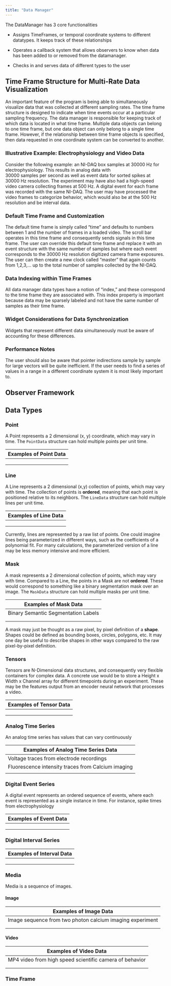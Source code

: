 ```yaml
---
title: "Data Manager"
---
```


The DataManager has 3 core functionalities

-   Assigns TimeFrames, or temporal coordinate systems to different datatypes. It keeps track of these relationships

-   Operates a callback system that allows observers to know when data has been added to or removed from the datamanager.

-   Checks in and serves data of different types to the user

## Time Frame Structure for Multi-Rate Data Visualization 

An important feature of the program is being able to simultaneously visualize data that was collected at different sampling rates. The time frame structure is designed to indicate when time events occur at a particular sampling frequency. The data manager is responsible for keeping track of which data is located in what time frame. Multiple data objects can belong to one time frame, but one data object can only belong to a single time frame. However, if the relationship between time frame objects is specified, then data requested in one coordinate system can be converted to another.

### Illustrative Example: Electrophysiology and Video Data 

Consider the following example: an NI-DAQ box samples at 30000 Hz for electrophysiology. This results in analog data with 30000 samples per second as well as event data for sorted spikes at 30000 Hz resolution. The experiment may have also had a high-speed video camera collecting frames at 500 Hz. A digital event for each frame was recorded with the same NI-DAQ. The user may have processed the video frames to categorize behavior, which would also be at the 500 Hz resolution and be interval data.

### Default Time Frame and Customization

The default time frame is simply called "time" and defaults to numbers between 1 and the number of frames in a loaded video. The scroll bar operates in this time frame and consequently sends signals in this time frame. The user can override this default time frame and replace it with an event structure with the same number of samples but where each event corresponds to the 30000 Hz resolution digitized camera frame exposures. The user can then create a new clock called "master" that again counts from 1,2,3,… up to the total number of samples collected by the NI-DAQ.

### Data Indexing within Time Frames 

All data manager data types have a notion of “index,” and these correspond to the time frame they are associated with. This index property is important because data may be sparsely labeled and not have the same number of samples as their time frame.

### Widget Considerations for Data Synchronization 

Widgets that represent different data simultaneously must be aware of accounting for these differences.

### Performance Notes 

The user should also be aware that pointer indirections sample by sample for large vectors will be quite inefficient. If the user needs to find a series of values in a range in a different coordinate system it is most likely important to.

## Observer Framework

## Data Types

### Point

A Point represents a 2 dimensional (x, y) coordinate, which may vary in time. The `PointData` structure can hold multiple points per unit time.

| Examples of Point Data |
|------------------------|
|                        |
|                        |
|                        |

### Line

A Line represents a 2 dimensional (x,y) collection of points, which may vary with time. The collection of points is **ordered**, meaning that each point is positioned relative to its neighbors. The `LineData` structure can hold multiple lines per unit time.

| Examples of Line Data |
|-----------------------|
|                       |
|                       |
|                       |

Currently, lines are represented by a raw list of points. One could imagine lines being parameterized in different ways, such as the coefficients of a polynomial fit. For many calculations, the parameterized version of a line may be less memory intensive and more efficient.

### Mask

A mask represents a 2 dimensional collection of points, which may vary with time. Compared to a Line, the points in a Mask are not **ordered**. These would correspond to something like a binary segmentation mask over an image. The `MaskData` structure can hold multiple masks per unit time.

| Examples of Mask Data               |
|-------------------------------------|
| Binary Semantic Segmentation Labels |
|                                     |
|                                     |

A mask may just be thought as a raw pixel, by pixel definition of a **shape**. Shapes could be defined as bounding boxes, circles, polygons, etc. It may one day be useful to describe shapes in other ways compared to the raw pixel-by-pixel definition.

### Tensors

Tensors are N-Dimensional data structures, and consequently very flexible containers for complex data. A concrete use would be to store a Height x Width x Channel array for different timepoints during an experiment. These may be the features output from an encoder neural network that processes a video.

| Examples of Tensor Data |
|-------------------------|
|                         |
|                         |
|                         |

### Analog Time Series

An analog time series has values that can vary continuously

| Examples of Analog Time Series Data                |
|----------------------------------------------------|
| Voltage traces from electrode recordings           |
| Fluorescence intensity traces from Calcium imaging |
|                                                    |

### Digital Event Series

A digital event represents an ordered sequence of events, where each event is represented as a single instance in time. For instance, spike times from electrophysiology

| Examples of Event Data |
|------------------------|
|                        |
|                        |
|                        |

### Digital Interval Series

| Examples of Interval Data |
|---------------------------|
|                           |
|                           |
|                           |

### Media

Media is a sequence of images.

#### Image

| Examples of Image Data                                    |
|-----------------------------------------------------------|
| Image sequence from two photon calcium imaging experiment |
|                                                           |
|                                                           |

#### Video

| Examples of Video Data                                  |
|---------------------------------------------------------|
| MP4 video from high speed scientific camera of behavior |
|                                                         |
|                                                         |

### Time Frame
